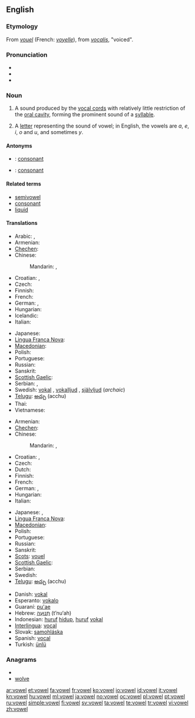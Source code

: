 ==English==
{{wikipedia}}

===Etymology===
From {{etyl|fro}} ''[[vouel]]'' (French: ''[[voyelle]]''), from {{etyl|la}} ''[[vocalis]]'', "voiced".

===Pronunciation===
* {{IPA|/ˈvaʊəl/}}
* {{audio|en-us-vowel.ogg|Audio (US)}}
* {{rhymes|aʊəl}}

===Noun===
{{en-noun}}

# {{phonetics}} A sound produced by the [[vocal cords]] with relatively little restriction of the [[oral cavity]], forming the prominent sound of a [[syllable]].
# A [[letter]] representing the sound of vowel; in English, the vowels are ''a'', ''e'', ''i'', ''o'' and ''u'', and  sometimes ''y''.

====Antonyms====
* {{italbrac|sound}}: [[consonant]]
* {{italbrac|letter}}: [[consonant]]

====Related terms====
* [[semivowel]]
* [[consonant]]
* [[liquid]]

====Translations====
{{trans-top|sound}}
* Arabic: {{t|ar|مصوت|m|tr=muṣawwat}}, {{t-|ar|حركة|f|tr=Háraka}}
* Armenian: {{t-|hy|ձայնավոր|tr=jaynavor}}
* [[Chechen]]: {{tø|ce|мукъаме}}
* Chinese:
*: Mandarin: {{t-|cmn|母音|tr=mǔyīn|sc=Hani}},  {{t-|cmn|元音|tr=yuányīn|sc=Hani}}
* Croatian: {{t-|hr|samoglas|m}}, {{t+|hr|samoglasnik|m}}
* Czech: {{t-|cs|samohláska|f}}
* Finnish: {{t+|fi|vokaali}}
* French: {{t+|fr|voyelle|f}}
* German: {{t+|de|Vokal|m}}, {{t+|de|Selbstlaut|m}}
* Hungarian: {{t+|hu|magánhangzó}}
* Icelandic: {{t-|is|sérhljóð|n}}
* Italian: {{t+|it|vocale|f}}
{{trans-mid}}
* Japanese: {{t+|ja|母音|tr=ぼいん, boin}}
* [[Lingua Franca Nova]]: {{tø|lfn|vocal}}
* [[Macedonian]]: {{t|mk|самогласка|f|tr=samóglaska}}
* Polish: {{t+|pl|samogłoska|f}}
* Portuguese: {{t+|pt|vogal|f}}
* Russian: {{t-|ru|гласный|m|tr=glásnyj}}
* Sanskrit: {{t-|sa|स्वर|m|tr=svará|xs=Sanskrit}}
* [[Scottish Gaelic]]: {{t|gd|fuaimreag|f}}
* Serbian: {{t-|sr|samoglasnik|m}}, {{t-|sr|vokal|m}}
* Swedish: [[vokal]] {{c}}, [[vokalljud]] {{n}}, [[självljud]] {{n}} (''archaic'')
* [[Telugu]]: [[అచ్చు]] (acchu)
* Thai: {{t|th|สระ|tr=sàrà}}
* Vietnamese: {{t+|vi|nguyên âm|xs=Vietnamese}}
{{trans-bottom}}

{{trans-top|letter}}
* Armenian: {{t-|hy|ձայնավոր|tr=jaynavor}}
* [[Chechen]]: {{tø|ce|мукъаме}}
* Chinese:
*: Mandarin: {{t-|cmn|母音|tr=mǔyīn|sc=Hani}},  {{t-|cmn|元音|tr=yuányīn|sc=Hani}}
* Croatian: {{t-|hr|samoglas|m}}, {{t+|hr|samoglasnik|m}}
* Czech: {{t-|cs|samohláska|f}}
* Dutch: {{t+|nl|klinker|m}}
* Finnish: {{t+|fi|vokaali}}
* French: {{t+|fr|voyelle|f}}
* German: {{t+|de|Vokal|m}}, {{t+|de|Selbstlaut|m}}
* Hungarian: {{t+|hu|magánhangzó}}
* Italian: {{t+|it|vocale|f}}
{{trans-mid}}
* Japanese: {{t+|ja|母音|tr=ぼいん, boin}},  {{t|ja|母音字|tr=ぼいんじ, boinji}}
* [[Lingua Franca Nova]]: {{tø|lfn|vocal}}
* [[Macedonian]]: {{t|mk|самогласка|f|tr=samóglaska}}
* Polish: {{t+|pl|samogłoska|f}}
* Portuguese: {{t+|pt|vogal|f}}
* Russian: {{t-|ru|гласная|f|tr=glásnaja}}
* Sanskrit: {{t-|sa|स्वर|m|tr=svará|xs=Sanskrit}}
* [[Scots]]: [[vouel]]
* [[Scottish Gaelic]]: {{t|gd|fuaimreag|f}}
* Serbian: {{t-|sr|samoglasnik|m}}
* Swedish: {{t+|sv|vokal|c}}
* [[Telugu]]: [[అచ్చు]] (acchu)
{{trans-bottom}}

{{checktrans-top}}
* Danish: [[vokal]]
* Esperanto: [[vokalo]]
* Guaraní: [[pu'ae]]
* Hebrew: [[תנועה|תְּנוּעָה]] (t’nu‘ah) {{f}}
* Indonesian: [[huruf]] [[hidup]], [[huruf]] [[vokal]]
* [[Interlingua]]: [[vocal#Interlingua|vocal]]
* Slovak: [[samohláska]] {{f}}
* Spanish: [[vocal#Spanish|vocal]] {{f}}
* Turkish: [[ünlü]]
{{trans-bottom}}

===Anagrams===
* {{alphagram|elovw}}
* [[wolve#English|wolve]]

[[ar:vowel]]
[[et:vowel]]
[[fa:vowel]]
[[fr:vowel]]
[[ko:vowel]]
[[io:vowel]]
[[id:vowel]]
[[it:vowel]]
[[kn:vowel]]
[[hu:vowel]]
[[ml:vowel]]
[[ja:vowel]]
[[no:vowel]]
[[oc:vowel]]
[[pl:vowel]]
[[pt:vowel]]
[[ru:vowel]]
[[simple:vowel]]
[[fi:vowel]]
[[sv:vowel]]
[[ta:vowel]]
[[te:vowel]]
[[tr:vowel]]
[[vi:vowel]]
[[zh:vowel]]